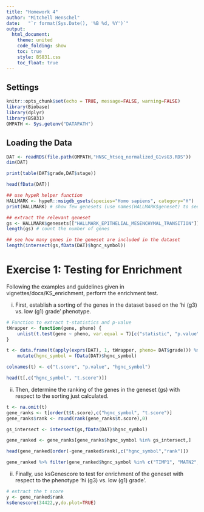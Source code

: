 ```yaml
---
title: "Homework 4"
author: "Mitchell Henschel"
date:   "`r format(Sys.Date(), '%B %d, %Y')`"
output:
  html_document:
    theme: united
    code_folding: show
    toc: true
    style: BS831.css 
    toc_float: true
---
```


## Settings

```r
knitr::opts_chunk$set(echo = TRUE, message=FALSE, warning=FALSE)
library(Biobase)
library(dplyr)
library(BS831)
OMPATH <- Sys.getenv("DATAPATH")
```

## Loading the Data

```r
DAT <- readRDS(file.path(OMPATH,"HNSC_htseq_normalized_G1vsG3.RDS"))
dim(DAT)
```

```r
print(table(DAT$grade,DAT$stage))
```

```r
head(fData(DAT))
```

```r
## use hypeR helper function
HALLMARK <- hypeR::msigdb_gsets(species="Homo sapiens", category="H")
print(HALLMARK) # show few genesets (use names(HALLMARK$geneset) to see all)
```

```r
## extract the relevant geneset
gs <- HALLMARK$genesets[["HALLMARK_EPITHELIAL_MESENCHYMAL_TRANSITION"]]
length(gs) # count the number of genes
```

```r
## see how many genes in the geneset are included in the dataset
length(intersect(gs,fData(DAT)$hgnc_symbol)) 
```

# Exercise 1: Testing for Enrichment

Following the examples and guidelines given in vignettes/docs/KS_enrichment, perform the enrichment test.

i.  First, establish a sorting of the genes in the dataset based on the 'hi (g3) vs. low (g1) grade' phenotype.

```r
# Function to extract t-statistics and p-value
tWrapper <- function(gene, pheno) {
    unlist(t.test(gene ~ pheno, var.equal = T)[c("statistic", "p.value")])
}

t <- data.frame(t(apply(exprs(DAT), 1, tWrapper, pheno= DAT$grade))) %>%
    mutate(hgnc_symbol = fData(DAT)$hgnc_symbol)

colnames(t) <- c("t.score", "p.value", "hgnc_symbol")

head(t[,c("hgnc_symbol", "t.score")])
```

ii. Then, determine the ranking of the genes in the geneset (gs) with respect to the sorting just calculated.

```r
t <- na.omit(t)
gene_ranks <- t[order(t$t.score),c("hgnc_symbol", "t.score")] 
gene_ranks$rank <- round(rank(gene_ranks$t.score),0)

gs_intersect <- intersect(gs,fData(DAT)$hgnc_symbol)

gene_ranked <- gene_ranks[gene_ranks$hgnc_symbol %in% gs_intersect,] 

head(gene_ranked[order(-gene_ranked$rank),c("hgnc_symbol","rank")])

gene_ranked %>% filter(gene_ranked$hgnc_symbol %in% c("TIMP1", "MATN2", "THBS1", "GREM1", "TFPI2", "CTHRC1"))
```

ii. Finally, use ksGenescore to test for enrichment of the geneset with respect to the phenotype 'hi (g3) vs. low (g1) grade'.

```r
# extract the t score
y <- gene_ranked$rank
ksGenescore(34422,y,do.plot=TRUE)
```

